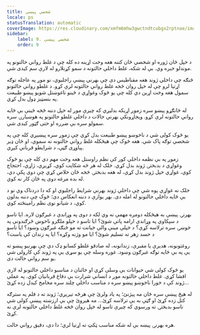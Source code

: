 ```yaml
---
title: شخصي پېښې
locale: ps
statusTranslation: automatic
coverImage: https://res.cloudinary.com/xmfm6mhw3gwctndtcubgx2rptnae/image/upload/v1740468922/small_cover_tratado_de_psicologia_revolucionaria_a4c0dca4e0.webp
sidebar:
    label: 9. شخصي پېښې
    order: 9
---
```

د خپل ځان ژوره او شخصي ځان کتنه هغه وخت اړینه ده کله چې د غلط رواني حالتونو په موندلو خبره وي. بې له شکه، غلط داخلي حالتونه د سمو کړنلارو له لارې سم کیدی شي.

څنګه چې داخلي ژوند هغه مقناطیس دی چې بهرني پیښې راجلبوي، نو موږ په عاجله توګه اړتیا لرو چې له خپل روان څخه غلط رواني حالتونه لرې کړو. د غلطو رواني حالتونو سمول هغه وخت اړین دي کله چې یو څوک وغواړي د ځینو ناغوښتل شویو پیښو طبیعت په بنسټیز ډول بدل کړي.

له ځانګړو پیښو سره زموږ اړیکه بدلیږي که چیرې موږ له خپل دننه څخه ځینې بې ځایه رواني حالتونه لرې کړو. ویجاړونکي بهرني حالات د داخلي غلطو حالتونو په هوښیارۍ سره سمولو سره بې ضرره او حتی ګټور کیدی شي.

یو څوک کولی شي د ناخوښو پیښو طبیعت بدل کړي چې زموږ سره پیښیږي کله چې په شخصي توګه پاک شي. هغه څوک چې هیڅکله غلط رواني حالتونه نه سموي، او ځان ډیر پیاوړی ګڼي، د شرایطو قرباني کیږي.

زموږ په بې نظمه داخلي کور کې نظم راوستل هغه وخت مهم دي کله چې یو څوک وغواړي د بدبختۍ ژوند بدل کړي. خلک له هر څه شکایت کوي، کړیږي، ژاړي، احتجاج کوي، غواړي خپل ژوند بدل کړي، له هغه بدبختۍ څخه ځان خلاص کړي چې دوی پکې دي، له بده مرغه دوی په ځان کار نه کوي.

خلک نه غواړي پوه شي چې داخلي ژوند بهرني شرایط راجلبوي او که دا دردناک وي نو د بې ځایه داخلي حالتونو له امله دی. بهر یوازې د دننه انعکاس دی؛ څوک چې دننه بدلون کوي، د شیانو نوی نظم رامینځته کوي.

بهرنۍ پیښې به هیڅکله دومره مهمې نه وي لکه د دوی په وړاندې د غبرګون لاره. ایا تاسو د سپکاوي په وړاندې ارامه پاتې شوئ؟ ایا تاسو د خپلو ملګرو ناخوښ څرګندونې په خوښۍ سره ترلاسه کړې؟ د خپلې مینې والي خیانت ته مو څنګه غبرګون وښود؟ ایا تاسو د حسد زهر ته تسلیم شوئ؟ ایا مو وژنه وکړه؟ ایا په زندان کې یاست؟

روغتونونه، هدیرې یا مقبرې، زندانونه، له صادقو غلطو کسانو ډک دي چې بهرنیو پیښو ته یې په بې ځایه توګه غبرګون وښود. غوره وسله چې یو سړی یې په ژوند کې کارولی شي یو سم رواني حالت دی.

یو څوک کولی شي حیوانات بې وسلې کړي او خائنان د مناسبو داخلي حالتونو له لارې افشا کړي. غلط داخلي حالتونه موږ د انساني شرارت بې دفاع قربانیان کوي. په عملي ژوند کې د خورا ناخوښو پیښو سره د مناسب داخلي چلند سره مخامخ کیدل زده کړئ...

له هیڅ پیښې سره ځان مه پیژنئ؛ په یاد ولرئ چې هرڅه تیریږي؛ ژوند ته د فلم په سترګه کتل زده کړئ او ګټې به یې ترلاسه کړئ... مه هیروئ چې بې ارزښته پیښې کولی شي تاسو بدبختۍ ته ورسوي که چیرې تاسو له خپل روان څخه غلط داخلي حالتونه لرې نه کړئ.

هره بهرنۍ پیښه بې له شکه مناسب ټکټ ته اړتیا لري؛ دا دی، دقیق رواني حالت.

